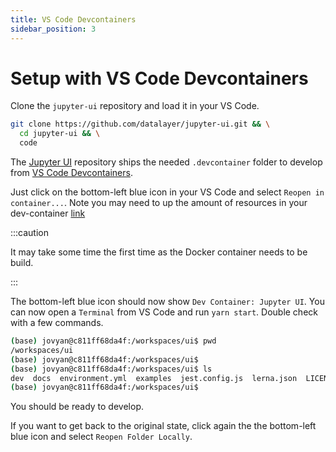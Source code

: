 ```yaml
---
title: VS Code Devcontainers
sidebar_position: 3
---
```


# Setup with VS Code Devcontainers

Clone the `jupyter-ui` repository and load it in your VS Code.

```bash
git clone https://github.com/datalayer/jupyter-ui.git && \
  cd jupyter-ui && \
  code
```

The [Jupyter UI](https://github.com/datalayer/jupyter-ui) repository ships the needed `.devcontainer` folder to develop from [VS Code Devcontainers](https://code.visualstudio.com/docs/devcontainers/containers).

Just click on the bottom-left blue icon in your VS Code and select `Reopen in container...`. Note you may need to up the amount of resources in your dev-container [link](https://github.com/datalayer/jupyter-ui/issues/101)

:::caution

It may take some time the first time as the Docker container needs to be build.

:::

The bottom-left blue icon should now show `Dev Container: Jupyter UI`. You can now open a `Terminal` from VS Code and run `yarn start`. Double check with a few commands.

```bash
(base) jovyan@c811ff68da4f:/workspaces/ui$ pwd
/workspaces/ui
(base) jovyan@c811ff68da4f:/workspaces/ui$
(base) jovyan@c811ff68da4f:/workspaces/ui$ ls
dev  docs  environment.yml  examples  jest.config.js  lerna.json  LICENSE  Makefile  node_modules  package.json  packages  prettier.config.js  README.md  typedoc.json  ui.code-workspace  yarn.lock
(base) jovyan@c811ff68da4f:/workspaces/ui$
```

You should be ready to develop.

If you want to get back to the original state, click again the the bottom-left blue icon and select `Reopen Folder Locally`.
